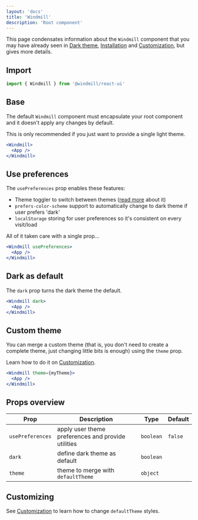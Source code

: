 ```yaml
---
layout: 'docs'
title: 'Windmill'
description: 'Root component'
---
```



This page condensates information about the `Windmill` component that you may have already seen in [Dark theme](dark-theme), [Installation](installation) and [Customization](customization), but gives more details.

## Import

```jsx
import { Windmill } from '@windmill/react-ui'
```

## Base

The default `Windmill` component must encapsulate your root component and it doesn't apply any changes by default.

<Alert>This is only recommended if you just want to provide a single light theme.</Alert>

```jsx title=App.js
<Windmill>
  <App />
</Windmill>
```

## Use preferences

The `usePreferences` prop enables these features:

- Theme toggler to switch between themes ([read more](/react-ui/dark-theme#add-a-toggle-theme-button) about it)
- `prefers-color-scheme` support to automatically change to dark theme if user prefers 'dark'
- `localStorage` storing for user preferences so it's consistent on every visit/load

All of it taken care with a single prop...

```jsx title=App.js
<Windmill usePreferences>
  <App />
</Windmill>
```

## Dark as default

The `dark` prop turns the dark theme the default.

```jsx title=App.js
<Windmill dark>
  <App />
</Windmill>
```

## Custom theme

You can merge a custom theme (that is, you don't need to create a complete theme, just changing little bits is enough) using the `theme` prop.

Learn how to do it on [Customization](/react-ui/customization).

```jsx title=App.js
<Windmill theme={myTheme}>
  <App />
</Windmill>
```

## Props overview

| Prop             | Description                                        | Type      | Default |
| ---------------- | -------------------------------------------------- | --------- | ------- |
| `usePreferences` | apply user theme preferences and provide utilities | `boolean` | `false` |
| `dark`           | define dark theme as default                       | `boolean` |         |
| `theme`          | theme to merge with `defaultTheme`                 | `object`  |         |

## Customizing

See [Customization](../customization) to learn how to change `defaultTheme` styles.
